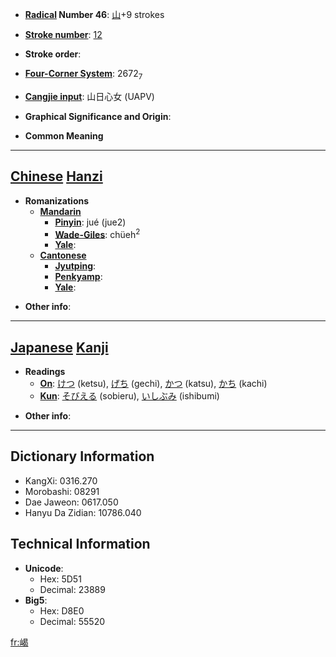 * '''[[Wiktionary:Chinese radical index| Radical]] Number 46''': [[Wiktionary:Chinese radical index 山|山]]+9 strokes

* '''[[Wiktionary:Chinese total strokes index|Stroke number]]''': [[Wiktionary:Chinese total strokes index 12|12]]

* '''Stroke order''': 

* '''[[Wiktionary:Chinese four corner index|Four-Corner System]]''': 2672<sub>7</sub>

* '''[[Wiktionary:Chinese Cangjie index|Cangjie input]]''': 山日心女 (UAPV)

* '''Graphical Significance and Origin''': 

* '''Common Meaning'''

----

== [[Chinese]] [[Hanzi]] ==

* '''Romanizations'''
** '''[[Mandarin]]'''
*** '''[[Pinyin]]''': jué (jue2)
*** '''[[Wade-Giles]]''': chüeh<sup>2</sup>
*** '''[[Yale]]''': 
** '''[[Cantonese]]'''
*** '''[[Jyutping]]''':
*** '''[[Penkyamp]]''': 
*** '''[[Yale]]''': 

* '''Other info''': 

----

== [[Japanese]] [[Kanji]] ==

* '''Readings'''
** '''[[On]]''': [[けつ]] (ketsu), [[げち]] (gechi), [[かつ]] (katsu), [[かち]] (kachi)
** '''[[Kun]]''': [[そびえる]] (sobieru), [[いしぶみ]] (ishibumi)

* '''Other info''':  

----

== Dictionary Information ==

* KangXi: 0316.270
* Morobashi: 08291
* Dae Jaweon: 0617.050
* Hanyu Da Zidian: 10786.040

== Technical Information ==

* '''Unicode''':
** Hex: 5D51
** Decimal: 23889
* '''Big5''':
** Hex: D8E0
** Decimal: 55520

[[fr:嵑]]